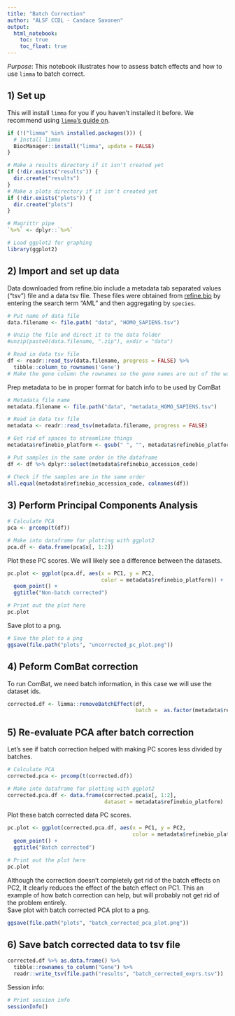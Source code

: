 ```yaml
---
title: "Batch Correction"
author: "ALSF CCDL - Candace Savonen"
output:   
  html_notebook: 
    toc: true
    toc_float: true
---
```


*Purpose*: This notebook illustrates how to assess batch effects and how to use
`limma` to batch correct. 

## 1) Set up
This will install `limma` for you if you haven't installed it before. 
We recommend using [`limma`'s guide on](https://bioconductor.org/packages/release/bioc/vignettes/limma/inst/doc/usersguide.pdf).

```r
if (!("limma" %in% installed.packages())) {
  # Install limma
  BiocManager::install("limma", update = FALSE)
}
```

```r
# Make a results directory if it isn't created yet
if (!dir.exists("results")) {
  dir.create("results")
}
# Make a plots directory if it isn't created yet
if (!dir.exists("plots")) {
  dir.create("plots")
}
```

```r
# Magrittr pipe
`%>%` <- dplyr::`%>%`

# Load ggplot2 for graphing
library(ggplot2)
```

## 2) Import and set up data
Data downloaded from refine.bio include a metadata tab separated values ("tsv")
file and a data tsv file. 
These files were obtained from [refine.bio](https://www.refine.bio/) by entering
the search term "AML" and then aggregating by `species`.

```r
# Put name of data file
data.filename <- file.path( "data", "HOMO_SAPIENS.tsv")

# Unzip the file and direct it to the data folder
#unzip(paste0(data.filename, ".zip"), exdir = "data")

# Read in data tsv file
df <- readr::read_tsv(data.filename, progress = FALSE) %>% 
  tibble::column_to_rownames('Gene') 
# Make the gene column the rownames so the gene names are out of the way for calculations
```

Prep metadata to be in proper format for batch info to be used by ComBat

```r
# Metadata file name
metadata.filename <- file.path("data", "metadata_HOMO_SAPIENS.tsv")

# Read in data tsv file
metadata <- readr::read_tsv(metadata.filename, progress = FALSE)

# Get rid of spaces to streamline things 
metadata$refinebio_platform <- gsub(" ", "", metadata$refinebio_platform)

# Put samples in the same order in the dataframe
df <- df %>% dplyr::select(metadata$refinebio_accession_code)

# Check if the samples are in the same order
all.equal(metadata$refinebio_accession_code, colnames(df))
```

## 3) Perform Principal Components Analysis

```r
# Calculate PCA
pca <- prcomp(t(df))

# Make into dataframe for plotting with ggplot2
pca.df <- data.frame(pca$x[, 1:2])
```

Plot these PC scores.
We will likely see a difference between the datasets.

```r
pc.plot <- ggplot(pca.df, aes(x = PC1, y = PC2, 
                              color = metadata$refinebio_platform)) +
  geom_point() + 
  ggtitle("Non-batch corrected")

# Print out the plot here
pc.plot
```

Save plot to a png.

```r
# Save the plot to a png
ggsave(file.path("plots", "uncorrected_pc_plot.png"))
```

## 4) Peform ComBat correction
To run ComBat, we need batch information, in this case we will use the dataset
ids.

```r
corrected.df <- limma::removeBatchEffect(df, 
                                         batch =  as.factor(metadata$refinebio_platform))
```

## 5) Re-evaluate PCA after batch correction
Let's see if batch correction helped with making PC scores less divided by batches. 

```r
# Calculate PCA
corrected.pca <- prcomp(t(corrected.df))

# Make into dataframe for plotting with ggplot2
corrected.pca.df <- data.frame(corrected.pca$x[, 1:2], 
                               dataset = metadata$refinebio_platform)
```

Plot these batch corrected data PC scores.

```r
pc.plot <- ggplot(corrected.pca.df, aes(x = PC1, y = PC2, 
                                        color = metadata$refinebio_platform)) +
  geom_point() + 
  ggtitle("Batch corrected")

# Print out the plot here
pc.plot
```

Although the correction doesn't completely get rid of the batch effects on PC2, It clearly reduces the effect of the batch effect on PC1. 
This an example of how batch correction can help, but will probably not get rid of the problem entirely.  
Save plot with batch corrected PCA plot to a png.

```r
ggsave(file.path("plots", "batch_corrected_pca_plot.png"))
```

## 6) Save batch corrected data to tsv file

```r
corrected.df %>% as.data.frame() %>% 
  tibble::rownames_to_column("Gene") %>%
  readr::write_tsv(file.path("results", "batch_corrected_exprs.tsv"))
```

Session info: 

```r
# Print session info 
sessionInfo()
```
